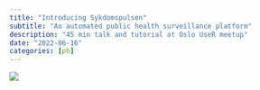 ```yaml
---
title: "Introducing Sykdomspulsen"
subtitle: "An automated public health surveillance platform"
description: "45 min talk and tutorial at Oslo UseR meetup"
date: "2022-06-16"
categories: [ph]
---
```


![](image_talk_20220616.png)
